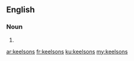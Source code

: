 ==English==

===Noun===
{{head|en|plural}}

# {{plural of|keelson|lang=en}}

[[ar:keelsons]]
[[fr:keelsons]]
[[ku:keelsons]]
[[my:keelsons]]